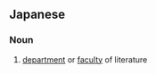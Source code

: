 ==Japanese==
{{ja-kanjitab|ぶん|がく|ぶ|yomi=o}}

===Noun===
{{ja-noun|ぶんがくぶ}}

# [[department]] or [[faculty]] of literature